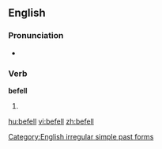 ==English==

===Pronunciation===
* {{IPA|/'bɪfεl/}}
*: {{rhymes|ɛl}}

===Verb===
'''befell'''

# {{simple past of|''[[befall]]''}}

[[Category:English irregular simple past forms]]

[[hu:befell]]
[[vi:befell]]
[[zh:befell]]